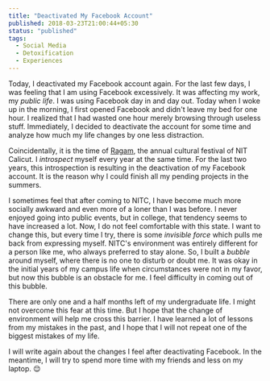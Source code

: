 ```yaml
---
title: "Deactivated My Facebook Account"
published: 2018-03-23T21:00:44+05:30
status: "published"
tags:
  - Social Media
  - Detoxification
  - Experiences
---
```


Today, I deactivated my Facebook account again. For the last few days, I was
feeling that I am using Facebook excessively. It was affecting my work, my
_public life_. I was using Facebook day in and day out. Today when I woke up in
the morning, I first opened Facebook and didn't leave my bed for one hour. I
realized that I had wasted one hour merely browsing through useless stuff.
Immediately, I decided to deactivate the account for some time and analyze how
much my life changes by one less distraction.

Coincidentally, it is the time of [Ragam](http://ragam.org.in/Main/), the annual
cultural festival of NIT Calicut. I _introspect_ myself every year at the same
time. For the last two years, this introspection is resulting in the
deactivation of my Facebook account. It is the reason why I could finish all my
pending projects in the summers.

I sometimes feel that after coming to NITC, I have become much more socially
awkward and even more of a loner than I was before. I never enjoyed going into
public events, but in college, that tendency seems to have increased a lot. Now,
I do not feel comfortable with this state. I want to change this, but every time
I try, there is some _invisible force_ which pulls me back from expressing
myself. NITC's environment was entirely different for a person like me, who
always preferred to stay alone. So, I built a _bubble_ around myself, where
there is no one to disturb or doubt me. It was okay in the initial years of my
campus life when circumstances were not in my favor, but now this bubble is an
obstacle for me. I feel difficulty in coming out of this bubble.

There are only one and a half months left of my undergraduate life. I might not
overcome this fear at this time. But I hope that the change of environment will
help me cross this barrier. I have learned a lot of lessons from my mistakes in
the past, and I hope that I will not repeat one of the biggest mistakes of my
life.

I will write again about the changes I feel after deactivating Facebook. In the
meantime, I will try to spend more time with my friends and less on my laptop.
😌
